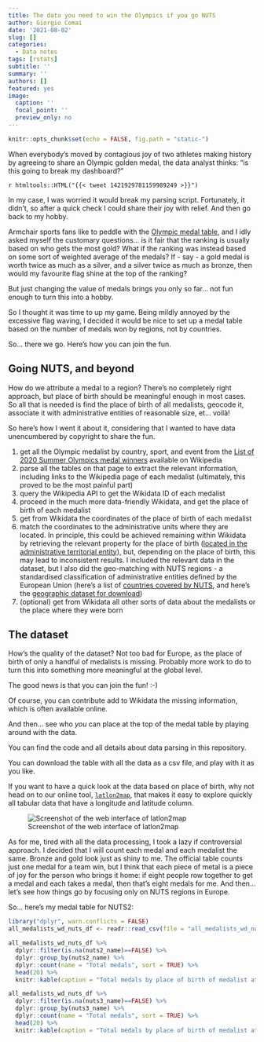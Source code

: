 ```yaml
---
title: The data you need to win the Olympics if you go NUTS
author: Giorgio Comai
date: '2021-08-02'
slug: []
categories:
  - Data notes
tags: [rstats]
subtitle: ''
summary: ''
authors: []
featured: yes
image:
  caption: ''
  focal_point: ''
  preview_only: no
---
```


```r
knitr::opts_chunk$set(echo = FALSE, fig.path = "static-")

```


When everybody's moved by contagious joy of two athletes making history by agreeing to share an Olympic golden medal, the data analyst thinks: "is this going to break my dashboard?"

`r htmltools::HTML("{{< tweet 1421929781159989249 >}}")`

In my case, I was worried it would break my parsing script. Fortunately, it didn't, so after a quick check I could share their joy with relief. And then go back to my hobby. 

Armchair sports fans like to peddle with the [Olympic medal table](https://olympics.com/tokyo-2020/olympic-games/en/results/all-sports/medal-standings.htm), and I idly asked myself the customary questions... is it fair that the ranking is usually based on who gets the most gold? What if the ranking was instead based on some sort of weighted average of the medals? If - say - a gold medal is worth twice as much as a silver, and a silver twice as much as bronze, then would my favourite flag shine at the top of the ranking?

But just changing the value of medals brings you only so far... not fun enough to turn this into a hobby.

So I thought it was time to up my game. Being mildly annoyed by the excessive flag waving, I decided it would be nice to set up a medal table based on the number of medals won by regions, not by countries. 

So... there we go. Here's how you can join the fun.

## Going NUTS, and beyond

How do we attribute a medal to a region? There's no completely right approach, but place of birth should be meaningful enough in most cases. So all that is needed is find the place of birth of all medalists, geocode it, associate it with administrative entities of reasonable size, et... voilà!

So here's how I went it about it, considering that I wanted to have data unencumbered by copyright to share the fun. 

1. get all the Olympic medalist by country, sport, and event from the [List of 2020 Summer Olympics medal winners](https://en.wikipedia.org/wiki/List_of_2020_Summer_Olympics_medal_winners) available on Wikipedia
2. parse all the tables on that page to extract the relevant information, including links to the Wikipedia page of each medalist (ultimately, this proved to be the most painful part)
3. query the Wikipedia API to get the Wikidata ID of each medalist
4. proceed in the much more data-friendly Wikidata, and get the place of birth of each medalist
5. get from Wikidata the coordinates of the place of birth of each medalist
6. match the coordinates to the administrative units where they are located. In principle, this could be achieved remaining within Wikidata by retrieving the relevant property for the place of birth ([located in the administrative territorial entity](https://www.wikidata.org/wiki/Property:P131)), but, depending on the place of birth, this may lead to inconsistent results. I included the relevant data in the dataset, but I also did the geo-matching with NUTS regions - a standardised classification of administrative entities defined by the European Union (here's a list of [countries covered by NUTS](https://ec.europa.eu/eurostat/web/nuts/nuts-maps), and here's the [geographic dataset for download](https://ec.europa.eu/eurostat/web/gisco/geodata/reference-data/administrative-units-statistical-units/countries))
7. (optional) get from Wikidata all other sorts of data about the medalists or the place where they were born



## The dataset

How's the quality of the dataset? Not too bad for Europe, as the place of birth of only a handful of medalists is missing. Probably more work to do to turn this into something more meaningful at the global level. 

The good news is that you can join the fun! :-)

Of course, you can contribute add to Wikidata the missing information, which is often available online. 

And then... see who *you* can place at the top of the medal table by playing around with the data. 

You can find the code and all details about data parsing in this repository.

You can download the table with all the data as a csv file, and play with it as you like. 

If you want to have a quick look at the data based on place of birth, why not head on to our online tool, [`latlon2map`](https://latlon2map.europeandatajournalism.eu/), that makes it easy to explore quickly all tabular data that have a longitude and latitude column.

![Screenshot of the web interface of latlon2map](screenshot_latlon2map.png)

As for me, tired with all the data processing, I took a lazy if controversial approach. I decided that I will count each medal and each medalist the same. Bronze and gold look just as shiny to me. The official table counts just one medal for a team win, but I think that each piece of metal is a piece of joy for the person who brings it home: if eight people row together to get a medal and each takes a medal, then that's eight medals for me. And then... let's see how things go by focusing only on NUTS regions in Europe. 

So... here's my medal table for NUTS2:

```r
library("dplyr", warn.conflicts = FALSE)
all_medalists_wd_nuts_df <- readr::read_csv(file = "all_medalists_wd_nuts.csv", show_col_types = FALSE) 

all_medalists_wd_nuts_df %>% 
  dplyr::filter(is.na(nuts2_name)==FALSE) %>% 
  dplyr::group_by(nuts2_name) %>% 
  dplyr::count(name = "Total medals", sort = TRUE) %>% 
  head(20) %>% 
  knitr::kable(caption = "Total medals by place of birth of medalist at the 2020 Summer Olympics / NUTS2")
```






```r
all_medalists_wd_nuts_df %>% 
  dplyr::filter(is.na(nuts3_name)==FALSE) %>% 
  dplyr::group_by(nuts3_name) %>% 
  dplyr::count(name = "Total medals", sort = TRUE) %>% 
  head(20) %>% 
  knitr::kable(caption = "Total medals by place of birth of medalist at the 2020 Summer Olympics / NUTS3")
```










